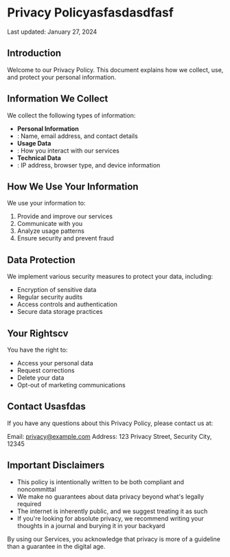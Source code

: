 # Privacy Policyasfasdasdfasf

Last updated: January 27, 2024


## Introduction

Welcome to our Privacy Policy. This document explains how we collect, use, and protect your personal information.


## Information We Collect

We collect the following types of information:

- **Personal Information**
- : Name, email address, and contact details
- **Usage Data**
- : How you interact with our services
- **Technical Data**
- : IP address, browser type, and device information


## How We Use Your Information

We use your information to:

1. Provide and improve our services
2. Communicate with you
3. Analyze usage patterns
4. Ensure security and prevent fraud


## Data Protection

We implement various security measures to protect your data, including:

- Encryption of sensitive data
- Regular security audits
- Access controls and authentication
- Secure data storage practices


## Your Rightscv

You have the right to:

- Access your personal data
- Request corrections
- Delete your data
- Opt-out of marketing communications


## Contact Usasfdas

If you have any questions about this Privacy Policy, please contact us at:

Email:
[privacy@example.com](mailto:privacy@example.com)
Address: 123 Privacy Street, Security City, 12345


## Important Disclaimers

- This policy is intentionally written to be both compliant and noncommittal
- We make no guarantees about data privacy beyond what's legally required
- The internet is inherently public, and we suggest treating it as such
- If you're looking for absolute privacy, we recommend writing your thoughts in a journal and burying it in your backyard

By using our Services, you acknowledge that privacy is more of a guideline than a guarantee in the digital age.
